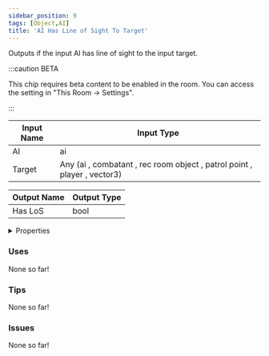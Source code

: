 ```yaml
---
sidebar_position: 9
tags: [Object,AI]
title: 'AI Has Line of Sight To Target'
---
```


Outputs if the input AI has line of sight to the input target.

:::caution BETA

This chip requires beta content to be enabled in the room. You can access the setting in "This Room -> Settings".

:::


<EsbSvg />

| Input Name | Input Type |
|-----------|-----------|
| AI | ai |
| Target | Any (ai , combatant , rec room object , patrol point , player , vector3) |

| Output Name | Output Type |
|-----------|-----------|
| Has LoS | bool |


<details>
  <summary>Properties</summary>
  <div>
    <div>
    <table>
      <thead>
        <tr>
          <th>Is beta required?</th>
          <th>✅</th>
        </tr>
        <tr>
          <th>Is this chip a trolling risk?</th>
          <th>❌</th>
        </tr>
        <tr>
          <th>Is this chip a role assignment risk?</th>
          <th>❌</th>
        </tr>
        <tr>
          <th>Chip UUID</th>
          <th>5858a52e-54fb-4bb2-80a0-ec5fce88b3ef</th>
        </tr>
      </thead>
    </table>
    </div>
  </div>
</details>

### Uses

None so far!

### Tips

None so far!

### Issues

None so far!